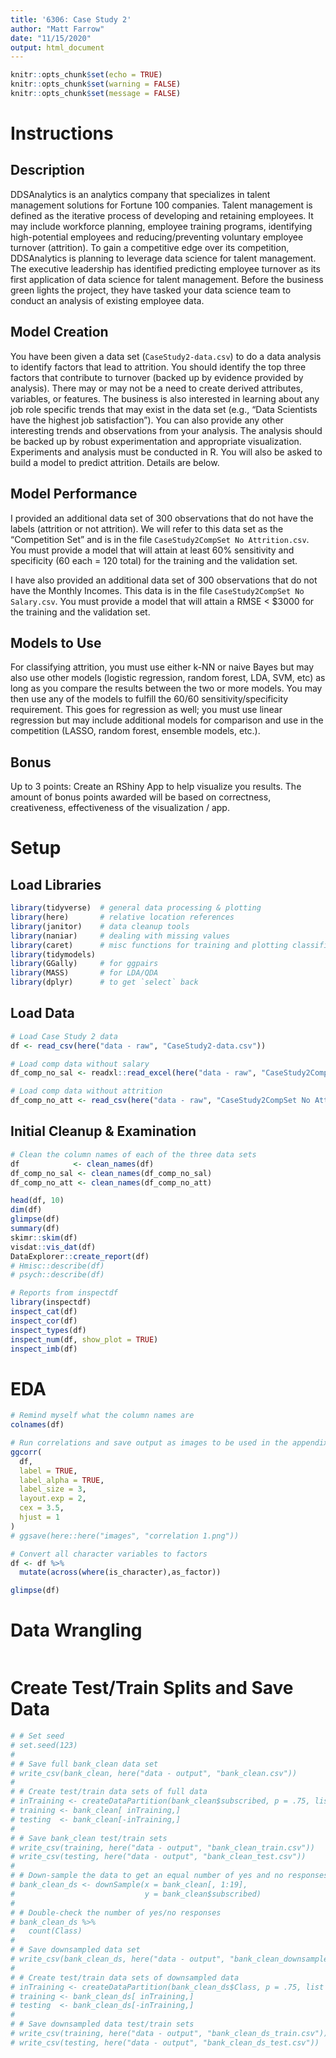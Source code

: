 ```yaml
---
title: '6306: Case Study 2'
author: "Matt Farrow"
date: "11/15/2020"
output: html_document
---
```


```r
knitr::opts_chunk$set(echo = TRUE)
knitr::opts_chunk$set(warning = FALSE)
knitr::opts_chunk$set(message = FALSE)
```

# Instructions

## Description

DDSAnalytics is an analytics company that specializes in talent management solutions for Fortune 100 companies. Talent management is defined as the iterative process of developing and retaining employees. It may include workforce planning, employee training programs, identifying high-potential employees and reducing/preventing voluntary employee turnover (attrition). To gain a competitive edge over its competition, DDSAnalytics is planning to leverage data science for talent management. The executive leadership has identified predicting employee turnover as its first application of data science for talent management. Before the business green lights the project, they have tasked your data science team to conduct an analysis of existing employee data. 

## Model Creation

You have been given a data set (`CaseStudy2-data.csv`) to do a data analysis to identify factors that lead to attrition. You should identify the top three factors that contribute to turnover (backed up by evidence provided by analysis). There may or may not be a need to create derived attributes, variables, or features. The business is also interested in learning about any job role specific trends that may exist in the data set (e.g., “Data Scientists have the highest job satisfaction”). You can also provide any other interesting trends and observations from your analysis. The analysis should be backed up by robust experimentation and appropriate visualization. Experiments and analysis must be conducted in R. You will also be asked to build a model to predict attrition. Details are below. 

## Model Performance

I provided an additional data set of 300 observations that do not have the labels (attrition or not attrition). We will refer to this data set as the “Competition Set” and is in the file `CaseStudy2CompSet No Attrition.csv`. You must provide a model that will attain at least 60% sensitivity and specificity (60 each = 120 total) for the training and the validation set.

I have also provided an additional data set of 300 observations that do not have the Monthly Incomes. This data is in the file `CaseStudy2CompSet No Salary.csv`. You must provide a model that will attain a RMSE < $3000 for the training and the validation set.

## Models to Use

For classifying attrition, you must use either k-NN or naive Bayes but may also use other models (logistic regression, random forest, LDA, SVM, etc) as long as you compare the results between the two or more models. You may then use any of the models to fulfill the 60/60 sensitivity/specificity requirement. This goes for regression as well; you must use linear regression but may include additional models for comparison and use in the competition (LASSO, random forest, ensemble models, etc.).

## Bonus

Up to 3 points: Create an RShiny App to help visualize you results. The amount of bonus points awarded will be based on correctness, creativeness, effectiveness of the visualization / app. 

# Setup

## Load Libraries

```r
library(tidyverse)  # general data processing & plotting
library(here)       # relative location references
library(janitor)    # data cleanup tools
library(naniar)     # dealing with missing values
library(caret)      # misc functions for training and plotting classification and regression models
library(tidymodels)
library(GGally)     # for ggpairs
library(MASS)       # for LDA/QDA
library(dplyr)      # to get `select` back
```

## Load Data

```r
# Load Case Study 2 data
df <- read_csv(here("data - raw", "CaseStudy2-data.csv"))

# Load comp data without salary
df_comp_no_sal <- readxl::read_excel(here("data - raw", "CaseStudy2CompSet No Salary.xlsx"))

# Load comp data without attrition
df_comp_no_att <- read_csv(here("data - raw", "CaseStudy2CompSet No Attrition.csv"))
```

## Initial Cleanup & Examination

```r
# Clean the column names of each of the three data sets
df            <- clean_names(df)
df_comp_no_sal <- clean_names(df_comp_no_sal)
df_comp_no_att <- clean_names(df_comp_no_att)

head(df, 10)
dim(df)
glimpse(df)
summary(df)
skimr::skim(df)
visdat::vis_dat(df)
DataExplorer::create_report(df)
# Hmisc::describe(df)
# psych::describe(df)

# Reports from inspectdf
library(inspectdf)
inspect_cat(df)
inspect_cor(df)
inspect_types(df)
inspect_num(df, show_plot = TRUE)
inspect_imb(df)
```

# EDA

```r
# Remind myself what the column names are
colnames(df)

# Run correlations and save output as images to be used in the appendix.
ggcorr(
  df,
  label = TRUE,
  label_alpha = TRUE,
  label_size = 3,
  layout.exp = 2,
  cex = 3.5,
  hjust = 1
)
# ggsave(here::here("images", "correlation 1.png"))

# Convert all character variables to factors
df <- df %>% 
  mutate(across(where(is_character),as_factor))

glimpse(df)
```


# Data Wrangling

```r

```


# Create Test/Train Splits and Save Data

```r
# # Set seed
# set.seed(123)
# 
# # Save full bank_clean data set
# write_csv(bank_clean, here("data - output", "bank_clean.csv"))
# 
# # Create test/train data sets of full data
# inTraining <- createDataPartition(bank_clean$subscribed, p = .75, list = FALSE)
# training <- bank_clean[ inTraining,]
# testing  <- bank_clean[-inTraining,]
# 
# # Save bank_clean test/train sets
# write_csv(training, here("data - output", "bank_clean_train.csv"))
# write_csv(testing, here("data - output", "bank_clean_test.csv"))
# 
# # Down-sample the data to get an equal number of yes and no responses
# bank_clean_ds <- downSample(x = bank_clean[, 1:19],
#                             y = bank_clean$subscribed)
# 
# # Double-check the number of yes/no responses
# bank_clean_ds %>% 
#   count(Class)
# 
# # Save downsampled data set
# write_csv(bank_clean_ds, here("data - output", "bank_clean_downsampled.csv"))
# 
# # Create test/train data sets of downsampled data
# inTraining <- createDataPartition(bank_clean_ds$Class, p = .75, list = FALSE)
# training <- bank_clean_ds[ inTraining,]
# testing  <- bank_clean_ds[-inTraining,]
# 
# # Save downsampled data test/train sets
# write_csv(training, here("data - output", "bank_clean_ds_train.csv"))
# write_csv(testing, here("data - output", "bank_clean_ds_test.csv"))
```
